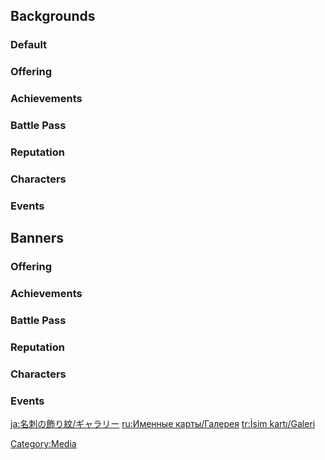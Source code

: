 {{CustomTabs
|tab1 = Overview
|tab2 = Gallery
}}

==Backgrounds==
===Default===
{{Namecards by Category Gallery|Default Namecards}}
===Offering===
{{Namecards by Category Gallery|Offering Namecards}}
===Achievements===
{{Namecards by Category Gallery|Achievement Namecards}}
===Battle Pass===
{{Namecards by Category Gallery|Battle Pass Namecards}}
===Reputation===
{{Namecards by Category Gallery|Reputation Namecards}}
===Characters===
{{Namecards by Category Gallery|Character Namecards|ordermethod=title}}
===Events===
{{Namecards by Category Gallery|Event Namecards}}

==Banners==
===Offering===
{{Namecards by Category Gallery|Offering Namecards|type=Banner}}
===Achievements===
{{Namecards by Category Gallery|Achievement Namecards|type=Banner}}
===Battle Pass===
{{Namecards by Category Gallery|Battle Pass Namecards|type=Banner}}
===Reputation===
{{Namecards by Category Gallery|Reputation Namecards|type=Banner}}
===Characters===
{{Namecards by Category Gallery|Character Namecards|ordermethod=title|type=Banner}}
===Events===
{{Namecards by Category Gallery|Event Namecards|type=Banner}}

[[Category:Media]]

[[ja:名刺の飾り紋/ギャラリー]]
[[ru:Именные карты/Галерея]]
[[tr:İsim kartı/Galeri]]